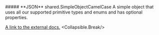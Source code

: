 
<Collapsible>
    ##### **JSON** shared.SimpleObjectCamelCase
    A simple object that uses all our supported primitive types and enums and has optional properties.

[A link to the external docs.](https://docs.speakeasyapi.dev)
    <Collapsible.Break/>
    <SimpleObjectCamelCase/>
</Collapsible>

